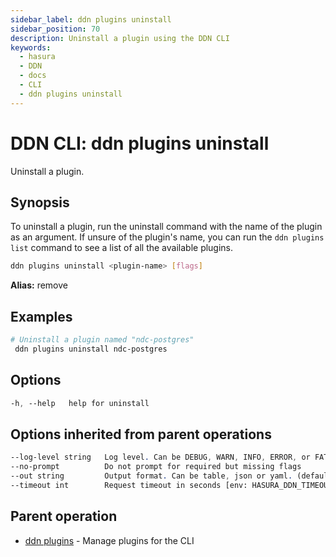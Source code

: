 ```yaml
---
sidebar_label: ddn plugins uninstall
sidebar_position: 70
description: Uninstall a plugin using the DDN CLI
keywords:
  - hasura
  - DDN
  - docs
  - CLI
  - ddn plugins uninstall
---
```


# DDN CLI: ddn plugins uninstall

Uninstall a plugin.

## Synopsis

To uninstall a plugin, run the uninstall command with the name of the plugin as an argument. If unsure of the plugin's name, you can run the `ddn plugins list` command to see a list of all the available plugins.

```bash
ddn plugins uninstall <plugin-name> [flags]
```

**Alias:** remove

## Examples

```bash
# Uninstall a plugin named "ndc-postgres"
 ddn plugins uninstall ndc-postgres
```

## Options

```sass
-h, --help   help for uninstall
```

## Options inherited from parent operations

```sass
--log-level string   Log level. Can be DEBUG, WARN, INFO, ERROR, or FATAL. (default "INFO")
--no-prompt          Do not prompt for required but missing flags
--out string         Output format. Can be table, json or yaml. (default "table")
--timeout int        Request timeout in seconds [env: HASURA_DDN_TIMEOUT] (default 100)
```

## Parent operation

- [ddn plugins](/reference/cli/commands/ddn_plugins) - Manage plugins for the CLI
